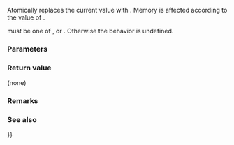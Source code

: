 {{cpp/experimental/atomic_weak_ptr/title|store}}
{{cpp/experimental/concurrency/atomic_weak_ptr/navbar}}
{{dcl begin}}
{{dcl | 1=
void store( weak_ptr&lt;T&gt; desired, std::memory_order order = std::memory_order_seq_cst ) noexcept;
}}
{{dcl end}}

Atomically replaces the current value with {{tt|desired}}. Memory is affected according to the value of {{tt|order}}.

{{tt|order}} must be one of {{lc|std::memory_order_relaxed}}, {{lc|std::memory_order_release}} or {{lc|std::memory_order_seq_cst}}. Otherwise the behavior is undefined.

===Parameters===
{{par begin}}
{{par | desired | the {{tt|weak_ptr}} to store into the atomic variable}}
{{par | order | memory order constraints to enforce}}
{{par end}}

===Return value===
(none)

===Remarks===
{{cpp/experimental/atomic_weak_ptr/atomic remarks}}

===See also===
{{dsc begin}}
{{dsc inc | cpp/experimental/atomic_weak_ptr/dsc operator{{=}}}}
{{dsc inc | cpp/memory/shared ptr/dsc atomic}}
{{dsc end}}